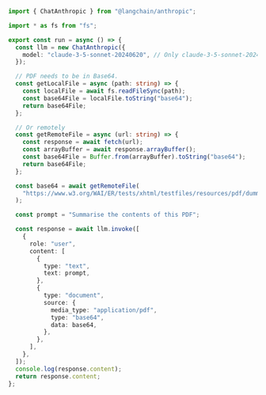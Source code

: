 ```typescript
import { ChatAnthropic } from "@langchain/anthropic";

import * as fs from "fs";

export const run = async () => {
  const llm = new ChatAnthropic({
    model: "claude-3-5-sonnet-20240620", // Only claude-3-5-sonnet-20240620 , claude-3-5-sonnet-20241022 as of Jan 2025 support PDF documents as in base64
  });

  // PDF needs to be in Base64.
  const getLocalFile = async (path: string) => {
    const localFile = await fs.readFileSync(path);
    const base64File = localFile.toString("base64");
    return base64File;
  };

  // Or remotely
  const getRemoteFile = async (url: string) => {
    const response = await fetch(url);
    const arrayBuffer = await response.arrayBuffer();
    const base64File = Buffer.from(arrayBuffer).toString("base64");
    return base64File;
  };

  const base64 = await getRemoteFile(
    "https://www.w3.org/WAI/ER/tests/xhtml/testfiles/resources/pdf/dummy.pdf"
  );

  const prompt = "Summarise the contents of this PDF";

  const response = await llm.invoke([
    {
      role: "user",
      content: [
        {
          type: "text",
          text: prompt,
        },
        {
          type: "document",
          source: {
            media_type: "application/pdf",
            type: "base64",
            data: base64,
          },
        },
      ],
    },
  ]);
  console.log(response.content);
  return response.content;
};
```

